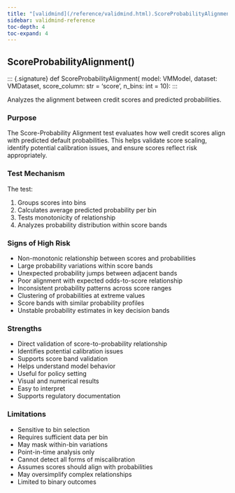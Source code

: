 ```yaml
---
title: "[validmind](/reference/validmind.html).ScoreProbabilityAlignment"
sidebar: validmind-reference
toc-depth: 4
toc-expand: 4
---
```


## ScoreProbabilityAlignment[()]{.muted}

<!-- function.qmd.jinja2 - function signature -->

::: {.signature} <span class="signature pdoc-code multiline"> <span class="kw">def</span> <span class="name">ScoreProbabilityAlignment</span>( <span class="param"> <span class="n">model</span><span class="p">:</span> <span class="n">VMModel</span></span>, <span class="param"> <span class="n">dataset</span><span class="p">:</span> <span class="n">VMDataset</span></span>, <span class="param"> <span class="n">score_column</span><span class="p">:</span> <span class="n">str</span> <span class="o">=</span> <span class="kc">'score'</span></span>, <span class="param"> <span class="n">n_bins</span><span class="p">:</span> <span class="n">int</span> <span class="o">=</span> <span class="kc">10</span></span>):</span> </span> :::

Analyzes the alignment between credit scores and predicted probabilities.

### Purpose

The Score-Probability Alignment test evaluates how well credit scores align with predicted default probabilities. This helps validate score scaling, identify potential calibration issues, and ensure scores reflect risk appropriately.

### Test Mechanism

The test:

1. Groups scores into bins
1. Calculates average predicted probability per bin
1. Tests monotonicity of relationship
1. Analyzes probability distribution within score bands

### Signs of High Risk

- Non-monotonic relationship between scores and probabilities
- Large probability variations within score bands
- Unexpected probability jumps between adjacent bands
- Poor alignment with expected odds-to-score relationship
- Inconsistent probability patterns across score ranges
- Clustering of probabilities at extreme values
- Score bands with similar probability profiles
- Unstable probability estimates in key decision bands

### Strengths

- Direct validation of score-to-probability relationship
- Identifies potential calibration issues
- Supports score band validation
- Helps understand model behavior
- Useful for policy setting
- Visual and numerical results
- Easy to interpret
- Supports regulatory documentation

### Limitations

- Sensitive to bin selection
- Requires sufficient data per bin
- May mask within-bin variations
- Point-in-time analysis only
- Cannot detect all forms of miscalibration
- Assumes scores should align with probabilities
- May oversimplify complex relationships
- Limited to binary outcomes
